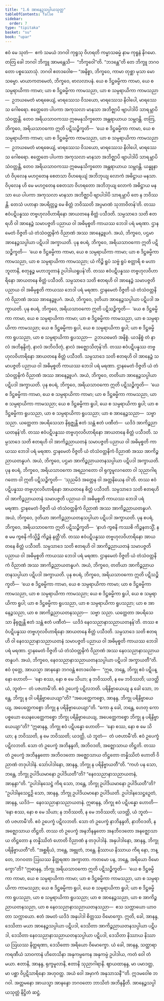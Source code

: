 ```yaml
---
title: "1.6 အာနေဉ္ဇသပ္ပါယသုတ္တ"
tableOfContents: false
sidebar:
  order: 7
type: "tipitaka"
basket: "su"
book: "upar"
---
```



<DynamicBreadcrumb />

<Division number="66" book="upar">

<Paragraph number="137" book="upar">
ဧဝံ မေ သုတံ—  ဧကံ သမယံ ဘဂဝါ ကုရူသု ဝိဟရတိ ကမ္မာသဓမ္မံ နာမ ကုရူနံ နိဂမော. တတြ ခေါ ဘဂဝါ ဘိက္ခူ အာမန္တေသိ—  “ဘိက္ခဝေါ”တိ. “ဘဒန္တေ”တိ တေ ဘိက္ခူ ဘဂဝတော ပစ္စဿောသုံ. ဘဂဝါ ဧတဒဝေါစ—
</Paragraph>

<Paragraph number="138" book="upar">
“အနိစ္စာ, ဘိက္ခဝေ, ကာမာ တုစ္ဆာ မုသာ မောသဓမ္မာ. မာယာကတမေတံ, ဘိက္ခဝေ, ဗာလလာပနံ. ယေ စ ဒိဋ္ဌဓမ္မိကာ ကာမာ, ယေ စ သမ္ပရာယိကာ ကာမာ; ယာ စ ဒိဋ္ဌဓမ္မိကာ ကာမသညာ, ယာ စ သမ္ပရာယိကာ ကာမသညာ—  ဥဘယမေတံ မာရဓေယျံ, မာရဿေသ ဝိသယော, မာရဿေသ နိဝါပေါ, မာရဿေသ ဂေါစရော. ဧတ္ထေတေ ပါပကာ အကုသလာ မာနသာ အဘိဇ္ဈာပိ ဗျာပါဒါပိ သာရမ္ဘာပိ သံဝတ္တန္တိ. တေဝ အရိယသာဝကဿ ဣဓမနုသိက္ခတော အန္တရာယာယ သမ္ဘဝန္တိ. တတြ, ဘိက္ခဝေ, အရိယသာဝကော ဣတိ ပဋိသဉ္စိက္ခတိ—  ‘ယေ စ ဒိဋ္ဌဓမ္မိကာ ကာမာ, ယေ စ သမ္ပရာယိကာ ကာမာ; ယာ စ ဒိဋ္ဌဓမ္မိကာ ကာမသညာ, ယာ စ သမ္ပရာယိကာ ကာမသညာ—  ဥဘယမေတံ မာရဓေယျံ, မာရဿေသ ဝိသယော, မာရဿေသ နိဝါပေါ, မာရဿေသ ဂေါစရော. ဧတ္ထေတေ ပါပကာ အကုသလာ မာနသာ အဘိဇ္ဈာပိ ဗျာပါဒါပိ သာရမ္ဘာပိ သံဝတ္တန္တိ, တေဝ အရိယသာဝကဿ ဣဓမနုသိက္ခတော အန္တရာယာယ သမ္ဘဝန္တိ. ယန္နူနာဟံ ဝိပုလေန မဟဂ္ဂတေန စေတသာ ဝိဟရေယျံ အဘိဘုယျ လောကံ အဓိဋ္ဌာယ မနသာ. ဝိပုလေန ဟိ မေ မဟဂ္ဂတေန စေတသာ ဝိဟရတော အဘိဘုယျ လောကံ အဓိဋ္ဌာယ မနသာ ယေ ပါပကာ အကုသလာ မာနသာ အဘိဇ္ဈာပိ ဗျာပါဒါပိ သာရမ္ဘာပိ တေ န ဘဝိဿန္တိ. တေသံ ပဟာနာ အပရိတ္တဉ္စ မေ စိတ္တံ ဘဝိဿတိ အပ္ပမာဏံ သုဘာဝိတန်’တိ. တဿ ဧဝံပဋိပန္နဿ တဗ္ဗဟုလဝိဟာရိနော အာယတနေ စိတ္တံ ပသီဒတိ. သမ္ပသာဒေ သတိ ဧတရဟိ ဝါ အာနေဉ္ဇံ သမာပဇ္ဇတိ ပညာယ ဝါ အဓိမုစ္စတိ ကာယဿ ဘေဒါ ပရံ မရဏာ. ဌာနမေတံ ဝိဇ္ဇတိ ယံ တံသံဝတ္တနိကံ ဝိညာဏံ အဿ အာနေဉ္ဇူပဂံ. အယံ, ဘိက္ခဝေ, ပဌမာ အာနေဉ္ဇသပ္ပါယာ ပဋိပဒါ အက္ခာယတိ.
</Paragraph>

</Division>
<Division number="67" book="upar">

<Paragraph number="139" book="upar">
ပုန စပရံ, ဘိက္ခဝေ, အရိယသာဝကော ဣတိ ပဋိသဉ္စိက္ခတိ—  ‘ယေ စ ဒိဋ္ဌဓမ္မိကာ ကာမာ, ယေ စ သမ္ပရာယိကာ ကာမာ; ယာ စ ဒိဋ္ဌဓမ္မိကာ ကာမသညာ, ယာ စ သမ္ပရာယိကာ ကာမသညာ; ယံ ကိဉ္စိ ရူပံ သဗ္ဗံ ရူပံ စတ္တာရိ စ မဟာဘူတာနိ, စတုန္နဉ္စ မဟာဘူတာနံ ဥပါဒါယရူပန်’တိ. တဿ ဧဝံပဋိပန္နဿ တဗ္ဗဟုလဝိဟာရိနော အာယတနေ စိတ္တံ ပသီဒတိ. သမ္ပသာဒေ သတိ ဧတရဟိ ဝါ အာနေဉ္ဇံ သမာပဇ္ဇတိ ပညာယ ဝါ အဓိမုစ္စတိ ကာယဿ ဘေဒါ ပရံ မရဏာ. ဌာနမေတံ ဝိဇ္ဇတိ ယံ တံသံဝတ္တနိကံ ဝိညာဏံ အဿ အာနေဉ္ဇူပဂံ. အယံ, ဘိက္ခဝေ, ဒုတိယာ အာနေဉ္ဇသပ္ပါယာ ပဋိပဒါ အက္ခာယတိ.
</Paragraph>

<Paragraph number="140" book="upar">
ပုန စပရံ, ဘိက္ခဝေ, အရိယသာဝကော ဣတိ ပဋိသဉ္စိက္ခတိ—  ‘ယေ စ ဒိဋ္ဌဓမ္မိကာ ကာမာ, ယေ စ သမ္ပရာယိကာ ကာမာ; ယာ စ ဒိဋ္ဌဓမ္မိကာ ကာမသညာ, ယာ စ သမ္ပရာယိကာ ကာမသညာ; ယေ စ ဒိဋ္ဌဓမ္မိကာ ရူပါ, ယေ စ သမ္ပရာယိကာ ရူပါ; ယာ စ ဒိဋ္ဌဓမ္မိကာ ရူပသညာ, ယာ စ သမ္ပရာယိကာ ရူပသညာ—  ဥဘယမေတံ အနိစ္စံ. ယဒနိစ္စံ တံ နာလံ အဘိနန္ဒိတုံ, နာလံ အဘိဝဒိတုံ, နာလံ အဇ္ဈောသိတုန်’တိ. တဿ ဧဝံပဋိပန္နဿ တဗ္ဗဟုလဝိဟာရိနော အာယတနေ စိတ္တံ ပသီဒတိ. သမ္ပသာဒေ သတိ ဧတရဟိ ဝါ အာနေဉ္ဇံ သမာပဇ္ဇတိ ပညာယ ဝါ အဓိမုစ္စတိ ကာယဿ ဘေဒါ ပရံ မရဏာ. ဌာနမေတံ ဝိဇ္ဇတိ ယံ တံသံဝတ္တနိကံ ဝိညာဏံ အဿ အာနေဉ္ဇူပဂံ. အယံ, ဘိက္ခဝေ, တတိယာ အာနေဉ္ဇသပ္ပါယာ ပဋိပဒါ အက္ခာယတိ.
</Paragraph>

</Division>
<Division number="68" book="upar">

<Paragraph number="141" book="upar">
ပုန စပရံ, ဘိက္ခဝေ, အရိယသာဝကော ဣတိ ပဋိသဉ္စိက္ခတိ—  ‘ယေ စ ဒိဋ္ဌဓမ္မိကာ ကာမာ, ယေ စ သမ္ပရာယိကာ ကာမာ; ယာ စ ဒိဋ္ဌဓမ္မိကာ ကာမသညာ, ယာ စ သမ္ပရာယိကာ ကာမသညာ; ယေ စ ဒိဋ္ဌဓမ္မိကာ ရူပါ, ယေ စ သမ္ပရာယိကာ ရူပါ; ယာ စ ဒိဋ္ဌဓမ္မိကာ ရူပသညာ, ယာ စ သမ္ပရာယိကာ ရူပသညာ; ယာ စ အာနေဉ္ဇသညာ—  သဗ္ဗာ သညာ. ယတ္ထေတာ အပရိသေသာ နိရုဇ္ဈန္တိ ဧတံ သန္တံ ဧတံ ပဏီတံ—  ယဒိဒံ အာကိဉ္စညာယတနန်’တိ. တဿ ဧဝံပဋိပန္နဿ တဗ္ဗဟုလဝိဟာရိနော အာယတနေ စိတ္တံ ပသီဒတိ. သမ္ပသာဒေ သတိ ဧတရဟိ ဝါ အာကိဉ္စညာယတနံ သမာပဇ္ဇတိ ပညာယ ဝါ အဓိမုစ္စတိ ကာယဿ ဘေဒါ ပရံ မရဏာ. ဌာနမေတံ ဝိဇ္ဇတိ ယံ တံသံဝတ္တနိကံ ဝိညာဏံ အဿ အာကိဉ္စညာယတနူပဂံ. အယံ, ဘိက္ခဝေ, ပဌမာ အာကိဉ္စညာယတနသပ္ပါယာ ပဋိပဒါ အက္ခာယတိ.
</Paragraph>

</Division>
<Division number="69" book="upar">

<Paragraph number="142" book="upar">
ပုန စပရံ, ဘိက္ခဝေ, အရိယသာဝကော အရညဂတော ဝါ ရုက္ခမူလဂတော ဝါ သုညာဂါရဂတော ဝါ ဣတိ ပဋိသဉ္စိက္ခတိ—  ‘သုညမိဒံ အတ္တေန ဝါ အတ္တနိယေန ဝါ’တိ. တဿ ဧဝံပဋိပန္နဿ တဗ္ဗဟုလဝိဟာရိနော အာယတနေ စိတ္တံ ပသီဒတိ. သမ္ပသာဒေ သတိ ဧတရဟိ ဝါ အာကိဉ္စညာယတနံ သမာပဇ္ဇတိ ပညာယ ဝါ အဓိမုစ္စတိ ကာယဿ ဘေဒါ ပရံ မရဏာ. ဌာနမေတံ ဝိဇ္ဇတိ ယံ တံသံဝတ္တနိကံ ဝိညာဏံ အဿ အာကိဉ္စညာယတနူပဂံ. အယံ, ဘိက္ခဝေ, ဒုတိယာ အာကိဉ္စညာယတနသပ္ပါယာ ပဋိပဒါ အက္ခာယတိ.
</Paragraph>

</Division>
<Division number="70" book="upar">

<Paragraph number="143" book="upar">
ပုန စပရံ, ဘိက္ခဝေ, အရိယသာဝကော ဣတိ ပဋိသဉ္စိက္ခတိ—  ‘နာဟံ ကွစနိ ကဿစိ ကိဉ္စနတသ္မိံ, န စ မမ ကွစနိ ကိသ္မိဉ္စိ ကိဉ္စနံ နတ္ထီ’တိ. တဿ ဧဝံပဋိပန္နဿ တဗ္ဗဟုလဝိဟာရိနော အာယတနေ စိတ္တံ ပသီဒတိ. သမ္ပသာဒေ သတိ ဧတရဟိ ဝါ အာကိဉ္စညာယတနံ သမာပဇ္ဇတိ ပညာယ ဝါ အဓိမုစ္စတိ ကာယဿ ဘေဒါ ပရံ မရဏာ. ဌာနမေတံ ဝိဇ္ဇတိ ယံ တံသံဝတ္တနိကံ ဝိညာဏံ အဿ အာကိဉ္စညာယတနူပဂံ. အယံ, ဘိက္ခဝေ, တတိယာ အာကိဉ္စညာယတနသပ္ပါယာ ပဋိပဒါ အက္ခာယတိ.
</Paragraph>

<Paragraph number="144" book="upar">
ပုန စပရံ, ဘိက္ခဝေ, အရိယသာဝကော ဣတိ ပဋိသဉ္စိက္ခတိ—  ‘ယေ စ ဒိဋ္ဌဓမ္မိကာ ကာမာ, ယေ စ သမ္ပရာယိကာ ကာမာ; ယာ စ ဒိဋ္ဌဓမ္မိကာ ကာမသညာ, ယာ စ သမ္ပရာယိကာ ကာမသညာ; ယေ စ ဒိဋ္ဌဓမ္မိကာ ရူပါ, ယေ စ သမ္ပရာယိကာ ရူပါ; ယာ စ ဒိဋ္ဌဓမ္မိကာ ရူပသညာ, ယာ စ သမ္ပရာယိကာ ရူပသညာ; ယာ စ အာနေဉ္ဇသညာ, ယာ စ အာကိဉ္စညာယတနသညာ—  သဗ္ဗာ သညာ. ယတ္ထေတာ အပရိသေသာ နိရုဇ္ဈန္တိ ဧတံ သန္တံ ဧတံ ပဏီတံ—  ယဒိဒံ နေဝသညာနာသညာယတနန်’တိ. တဿ ဧဝံပဋိပန္နဿ တဗ္ဗဟုလဝိဟာရိနော အာယတနေ စိတ္တံ ပသီဒတိ. သမ္ပသာဒေ သတိ ဧတရဟိ ဝါ နေဝသညာနာသညာယတနံ သမာပဇ္ဇတိ ပညာယ ဝါ အဓိမုစ္စတိ ကာယဿ ဘေဒါ ပရံ မရဏာ. ဌာနမေတံ ဝိဇ္ဇတိ ယံ တံသံဝတ္တနိကံ ဝိညာဏံ အဿ နေဝသညာနာသညာယတနူပဂံ. အယံ, ဘိက္ခဝေ, နေဝသညာနာသညာယတနသပ္ပါယာ ပဋိပဒါ အက္ခာယတီ”တိ.
</Paragraph>

</Division>
<Division number="71" book="upar">

<Paragraph number="145" book="upar">
ဧဝံ ဝုတ္တေ, အာယသ္မာ အာနန္ဒော ဘဂဝန္တံ ဧတဒဝေါစ—  “ဣဓ, ဘန္တေ, ဘိက္ခု ဧဝံ ပဋိပန္နော ဟောတိ—  ‘နော စဿ, နော စ မေ သိယာ; န ဘဝိဿတိ, န မေ ဘဝိဿတိ; ယဒတ္ထိ ယံ, ဘူတံ—  တံ ပဇဟာမီ’တိ. ဧဝံ ဥပေက္ခံ ပဋိလဘတိ. ပရိနိဗ္ဗာယေယျ နု ခေါ သော, ဘန္တေ, ဘိက္ခု န ဝါ ပရိနိဗ္ဗာယေယျာ”တိ? “အပေတ္ထေကစ္စော, အာနန္ဒ, ဘိက္ခု ပရိနိဗ္ဗာယေယျ, အပေတ္ထေကစ္စော ဘိက္ခု န ပရိနိဗ္ဗာယေယျာ”တိ. “ကော နု ခေါ, ဘန္တေ, ဟေတု ကော ပစ္စယော ယေနပေတ္ထေကစ္စော ဘိက္ခု ပရိနိဗ္ဗာယေယျ, အပေတ္ထေကစ္စော ဘိက္ခု န ပရိနိဗ္ဗာယေယျာ”တိ? “ဣဓာနန္ဒ, ဘိက္ခု ဧဝံ ပဋိပန္နော ဟောတိ—  ‘နော စဿ, နော စ မေ သိယာ; န ဘဝိဿတိ, န မေ ဘဝိဿတိ; ယဒတ္ထိ, ယံ ဘူတံ—  တံ ပဇဟာမီ’တိ. ဧဝံ ဥပေက္ခံ ပဋိလဘတိ. သော တံ ဥပေက္ခံ အဘိနန္ဒတိ, အဘိဝဒတိ, အဇ္ဈောသာယ တိဋ္ဌတိ. တဿ တံ ဥပေက္ခံ အဘိနန္ဒတော အဘိဝဒတော အဇ္ဈောသာယ တိဋ္ဌတော တန္နိဿိတံ ဟောတိ ဝိညာဏံ တဒုပါဒါနံ. သော်ပါဒါနော, အာနန္ဒ, ဘိက္ခု န ပရိနိဗ္ဗာယတီ”တိ. “ကဟံ ပန သော, ဘန္တေ, ဘိက္ခု ဥပါဒိယမာနော ဥပါဒိယတီ”တိ? “နေဝသညာနာသညာယတနံ, အာနန္ဒာ”တိ. “ဥပါဒါနသေဋ္ဌံ ကိရ သော, ဘန္တေ, ဘိက္ခု ဥပါဒိယမာနော ဥပါဒိယတီ”တိ? “ဥပါဒါနသေဋ္ဌဉှိ သော, အာနန္ဒ, ဘိက္ခု ဥပါဒိယမာနော ဥပါဒိယတိ. ဥပါဒါနသေဋ္ဌဉှေတံ, အာနန္ဒ, ယဒိဒံ—  နေဝသညာနာသညာယတနံ.
</Paragraph>

</Division>
<Division number="72" book="upar">

<Paragraph number="146" book="upar">
ဣဓာနန္ဒ, ဘိက္ခု ဧဝံ ပဋိပန္နော ဟောတိ—  ‘နော စဿ, နော စ မေ သိယာ; န ဘဝိဿတိ, န မေ ဘဝိဿတိ; ယဒတ္ထိ, ယံ ဘူတံ—  တံ ပဇဟာမီ’တိ. ဧဝံ ဥပေက္ခံ ပဋိလဘတိ. သော တံ ဥပေက္ခံ နာဘိနန္ဒတိ, နာဘိဝဒတိ, န အဇ္ဈောသာယ တိဋ္ဌတိ. တဿ တံ ဥပေက္ခံ အနဘိနန္ဒတော အနဘိဝဒတော အနဇ္ဈောသာယ တိဋ္ဌတော န တန္နိဿိတံ ဟောတိ ဝိညာဏံ န တဒုပါဒါနံ. အနုပါဒါနော, အာနန္ဒ, ဘိက္ခု ပရိနိဗ္ဗာယတီ”တိ.
</Paragraph>

</Division>
<Division number="73" book="upar">

<Paragraph number="147" book="upar">
“အစ္ဆရိယံ, ဘန္တေ, အဗ္ဘုတံ, ဘန္တေ. နိဿာယ နိဿာယ ကိရ နော, ဘန္တေ, ဘဂဝတာ ဩဃဿ နိတ္ထရဏာ အက္ခာတာ. ကတမော ပန, ဘန္တေ, အရိယော ဝိမောက္ခော”တိ? “ဣဓာနန္ဒ, ဘိက္ခု အရိယသာဝကော ဣတိ ပဋိသဉ္စိက္ခတိ—  ‘ယေ စ ဒိဋ္ဌဓမ္မိကာ ကာမာ, ယေ စ သမ္ပရာယိကာ ကာမာ; ယာ စ ဒိဋ္ဌဓမ္မိကာ ကာမသညာ, ယာ စ သမ္ပရာယိကာ ကာမသညာ; ယေ စ ဒိဋ္ဌဓမ္မိကာ ရူပါ, ယေ စ သမ္ပရာယိကာ ရူပါ; ယာ စ ဒိဋ္ဌဓမ္မိကာ ရူပသညာ, ယာ စ သမ္ပရာယိကာ ရူပသညာ; ယာ စ အာနေဉ္ဇသညာ, ယာ စ အာကိဉ္စညာယတနသညာ, ယာ စ နေဝသညာနာသညာယတနသညာ—  ဧသ သက္ကာယော ယာဝတာ သက္ကာယော. ဧတံ အမတံ ယဒိဒံ အနုပါဒါ စိတ္တဿ ဝိမောက္ခော. ဣတိ, ခေါ, အာနန္ဒ, ဒေသိတာ မယာ အာနေဉ္ဇသပ္ပါယာ ပဋိပဒါ, ဒေသိတာ အာကိဉ္စညာယတနသပ္ပါယာ ပဋိပဒါ, ဒေသိတာ နေဝသညာနာသညာယတနသပ္ပါယာ ပဋိပဒါ, ဒေသိတာ နိဿာယ နိဿာယ ဩဃဿ နိတ္ထရဏာ, ဒေသိတော အရိယော ဝိမောက္ခော. ယံ ခေါ, အာနန္ဒ, သတ္ထာရာ ကရဏီယံ သာဝကာနံ ဟိတေသိနာ အနုကမ္ပကေန အနုကမ္ပံ ဥပါဒါယ, ကတံ ဝေါ တံ မယာ. ဧတာနိ, အာနန္ဒ, ရုက္ခမူလာနိ, ဧတာနိ သုညာဂါရာနိ. ဈာယထာနန္ဒ, မာ ပမာဒတ္ထ, မာ ပစ္ဆာ ဝိပ္ပဋိသာရိနော အဟုဝတ္ထ. အယံ ဝေါ အမှာကံ အနုသာသနီ’”တိ.
</Paragraph>

<Paragraph number="148" book="upar">
ဣဒမဝေါစ ဘဂဝါ. အတ္တမနော အာယသ္မာ အာနန္ဒော ဘဂဝတော ဘာသိတံ အဘိနန္ဒီတိ.

</Paragraph>
</Division>

<Paragraph number="149" type="center" book="upar">
အာနေဉ္ဇသပ္ပါယသုတ္တံ နိဋ္ဌိတံ ဆဋ္ဌံ.
</Paragraph>